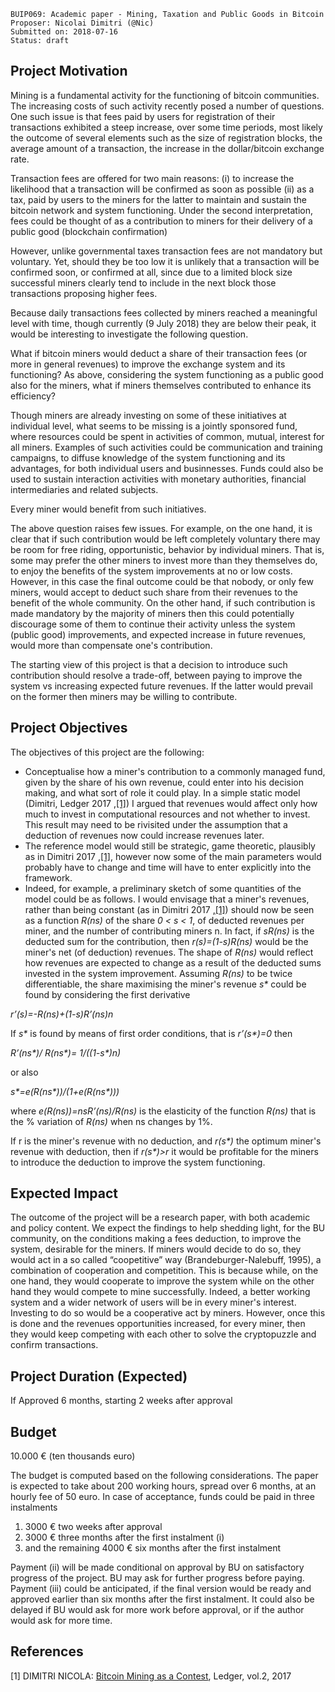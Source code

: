 <pre>BUIP069: Academic paper - Mining, Taxation and Public Goods in Bitcoin
Proposer: Nicolai Dimitri (@Nic)
Submitted on: 2018-07-16
Status: draft
</pre>


==Project Motivation==


Mining is a fundamental activity for the functioning of bitcoin communities. The increasing costs of such activity recently posed a number of questions. One such issue is that fees paid by users for registration of their transactions exhibited a steep increase, over some time periods, most likely the outcome of several elements such as the size of registration blocks, the average amount of a transaction, the increase in the dollar/bitcoin exchange rate.

Transaction fees are offered for two main reasons: (i) to increase the likelihood that a transaction will be confirmed as soon as possible (ii) as a tax, paid by users to the miners for the latter to maintain and sustain the bitcoin network and system functioning. Under the second interpretation, fees could be thought of as a contribution to miners for their delivery of a public good (blockchain confirmation)

However, unlike governmental taxes transaction fees are not mandatory but voluntary. Yet, should they be too low it is unlikely that a transaction will be confirmed soon, or confirmed at all, since due to a limited block size successful miners clearly tend to include in the next block those transactions proposing higher fees.

Because daily transactions fees collected by miners reached a meaningful level with time, though currently (9 July 2018) they are below their peak, it would be interesting to investigate the following question.

What if bitcoin miners would deduct a share of their transaction fees (or more in general revenues) to improve the exchange system and its functioning? As above, considering the system functioning as a public good also for the miners, what if miners themselves contributed to enhance its efficiency?

Though miners are already investing on some of these initiatives at individual level, what seems to be missing is a jointly sponsored fund, where resources could be spent in activities of common, mutual, interest for all miners. Examples of such activities could be communication and training campaigns, to diffuse knowledge of the system functioning and its advantages, for both individual users and businnesses. Funds could also be used to sustain interaction activities with monetary authorities, financial intermediaries and related subjects.

Every miner would benefit from such initiatives.

The above question raises few issues. For example, on the one hand, it is clear that if such contribution would be left completely voluntary there may be room for free riding, opportunistic, behavior by individual miners. That is, some may prefer the other miners to invest more than they themselves do, to enjoy the benefits of the system improvements at no or low costs. However, in this case the final outcome could be that nobody, or only few miners, would accept to deduct such share from their revenues to the benefit of the whole community. On the other hand, if such contribution is made mandatory by the majority of miners then this could potentially discourage some of them to continue their activity unless the system (public good) improvements, and expected increase in future revenues, would more than compensate one's contribution.

The starting view of this project is that a decision to introduce such contribution should resolve a trade-off, between paying to improve the system vs increasing expected future revenues. If the latter would prevail on the former then miners may be willing to contribute.

==Project Objectives==

The objectives of this project are the following:

* Conceptualise how a miner's contribution to a commonly managed fund, given by the share of his own revenue, could enter into his decision making, and what sort of role it could play. In a simple static model (Dimitri, Ledger 2017 [[069.mediawiki#ref1|,<nowiki>[1]</nowiki>]]) I argued that revenues would affect only how much to invest in computational resources and not whether to invest. This result may need to be rivisited under the assumption that a deduction of revenues now could increase revenues later.
* The reference model would still be strategic, game theoretic, plausibly as in Dimitri 2017 [[069.mediawiki#ref1|,<nowiki>[1]</nowiki>]], however now some of the main parameters would probably have to change and time will have to enter explicitly into the framework.
* Indeed, for example, a preliminary sketch of some quantities of the model could be as follows. I would envisage that a miner's revenues, rather than being constant (as in Dimitri 2017 [[069.mediawiki#ref1|,<nowiki>[1]</nowiki>]]) should now be seen as a function ''R(ns)'' of the share ''0 &lt; s &lt; 1'', of deducted revenues per miner, and the number of contributing miners n. In fact, if ''sR(ns)'' is the deducted sum for the contribution, then ''r(s)=(1-s)R(ns)'' would be the miner's net (of deduction) revenues. The shape of ''R(ns)'' would reflect how revenues are expected to change as a result of the deducted sums invested in the system improvement. Assuming ''R(ns)'' to be twice differentiable, the share maximising the miner's revenue ''s*'' could be found by considering the first derivative


''r’(s)=-R(ns)+(1-s)R’(ns)n''


If ''s*'' is found by means of first order conditions, that is ''r’(s*)=0'' then


''R’(ns*)/ R(ns*)= 1/((1-s*)n)''


or also


''s*=e(R(ns*))/(1+e(R(ns*)))''


where ''e(R(ns))=nsR’(ns)/R(ns)'' is the elasticity of the function ''R(ns)'' that is the % variation of ''R(ns)'' when ns changes by 1%.

If r is the miner's revenue with no deduction, and ''r(s*)'' the optimum miner's revenue with deduction, then if ''r(s*)>r'' it would be profitable for the miners to introduce the deduction to improve the system functioning.


==Expected Impact==

The outcome of the project will be a research paper, with both academic and policy content. We expect the findings to help shedding light, for the BU community, on the conditions making a fees deduction, to improve the system, desirable for the miners. If miners would decide to do so, they would act in a so called “coopetitive” way (Brandeburger-Nalebuff, 1995), a combination of cooperation and competition. This is because while, on the one hand, they would cooperate to improve the system while on the other hand they would compete to mine successfully. Indeed, a better working system and a wider network of users will be in every miner's interest. Investing to do so would be a cooperative act by miners. However, once this is done and the revenues opportunities increased, for every miner, then they would keep competing with each other to solve the cryptopuzzle and confirm transactions.


==Project Duration (Expected)==

If Approved 6 months, starting 2 weeks after approval


==Budget==

10.000 € (ten thousands euro)

The budget is computed based on the following considerations. The paper is expected to take about 200 working hours, spread over 6 months, at an hourly fee of 50 euro. In case of acceptance, funds could be paid in three instalments

<ol style="list-style-type:lower-roman">
<li>3000 € two weeks after approval</li>
<li>3000 € three months after the first instalment (i)</li>
<li>and the remaining 4000 € six months after the first instalment</li>
</ol>

Payment (ii) will be made conditional on approval by BU on satisfactory progress of the project. BU may ask for further progress before paying. Payment (iii) could be anticipated, if the final version would be ready and approved earlier than six months after the first instalment. It could also be delayed if BU would ask for more work before approval, or if the author would ask for more time.

==References==

<a id='ref1'><a id='ref1'><nowiki>[1]</nowiki> DIMITRI NICOLA: [[https://ledger.pitt.edu/ojs/index.php/ledger/article/download/96/67|Bitcoin Mining as a Contest]], Ledger, vol.2, 2017
